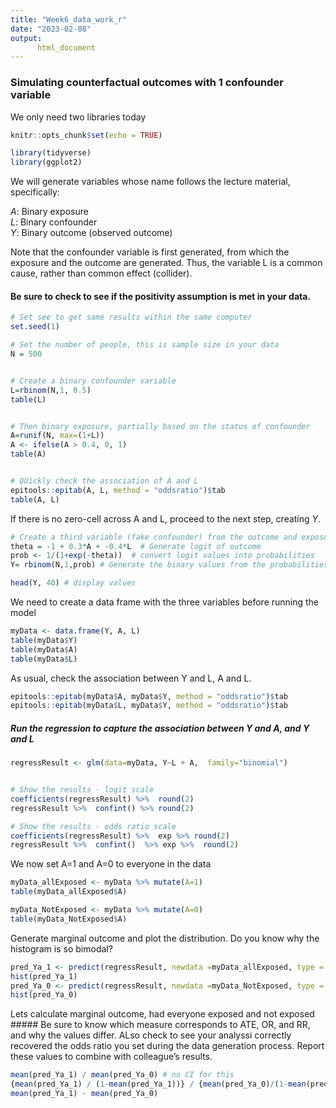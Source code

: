 ```yaml
---
title: "Week6_data_work_r"
date: "2023-02-08"
output:
      html_document
---
```


### Simulating counterfactual outcomes with 1 confounder variable   



We only need two libraries today 
```r
knitr::opts_chunk$set(echo = TRUE)

library(tidyverse)
library(ggplot2)
```


We will generate variables whose name follows the lecture material, specifically:    
  
  *A*: Binary exposure    
  *L*: Binary confounder   
  *Y*: Binary outcome (observed outcome)    

  
Note that the confounder variable is first generated, from which the exposure and the outcome are generated. Thus, the variable L is a common cause, rather than common effect (collider).  

#### Be sure to check to see if the positivity assumption is met in your data. 

```r
# Set see to get same results within the same computer 
set.seed(1)

# Set the number of people, this is sample size in your data
N = 500


# Create a binary confounder variable 
L=rbinom(N,1, 0.5)
table(L)


# Then binary exposure, partially based on the status of confounder 
A=runif(N, max=(1+L))
A <- ifelse(A > 0.4, 0, 1)
table(A)


# QUickly check the association of A and L
epitools::epitab(A, L, method = "oddsratio")$tab
table(A, L)
```


If there is no zero-cell across A and L, proceed to the next step, creating *Y*. 
```r
# Create a third variable (fake confounder) from the outcome and exposure  
theta = -1 + 0.3*A + -0.4*L  # Generate logit of outcome
prob <- 1/(1+exp(-theta))  # convert logit values into probabilities
Y= rbinom(N,1,prob) # Generate the binary values from the probabilities of the outcome

head(Y, 40) # display values 
```


We need to create a data frame with the three variables before running the model 
```r
myData <- data.frame(Y, A, L)
table(myData$Y)
table(myData$A)
table(myData$L)
```


As usual, check the association between Y and L, A and L.  
```r
epitools::epitab(myData$A, myData$Y, method = "oddsratio")$tab
epitools::epitab(myData$L, myData$Y, method = "oddsratio")$tab
```

##### Run the regression to capture the association between Y and A, and Y and L
```r
regressResult <- glm(data=myData, Y~L + A,  family="binomial")


# Show the results - logit scale 
coefficients(regressResult) %>%  round(2)
regressResult %>%  confint() %>% round(2)

# Show the results - odds ratio scale
coefficients(regressResult) %>%  exp %>% round(2)
regressResult %>%  confint()  %>% exp %>%  round(2)
```


We now set A=1 and A=0 to everyone in the data
```r
myData_allExposed <- myData %>% mutate(A=1) 
table(myData_allExposed$A)

myData_NotExposed <- myData %>% mutate(A=0) 
table(myData_NotExposed$A)
```

Generate marginal outcome and plot the distribution. Do you know why the histogram is so bimodal? 
```r
pred_Ya_1 <- predict(regressResult, newdata =myData_allExposed, type = "response")
hist(pred_Ya_1)
pred_Ya_0 <- predict(regressResult, newdata =myData_NotExposed, type = "response")
hist(pred_Ya_0)
```

Lets calculate marginal outcome, had everyone exposed and not exposed 
##### Be sure to know which measure corresponds to ATE, OR, and RR, and why the values differ. ALso check to see your analyssi correctly recovered the odds ratio you set during the data generation process. Report these values to combine with colleague's results. 
```r
mean(pred_Ya_1) / mean(pred_Ya_0) # no CI for this 
{mean(pred_Ya_1) / (1-mean(pred_Ya_1))} / {mean(pred_Ya_0)/(1-mean(pred_Ya_0))}
mean(pred_Ya_1) - mean(pred_Ya_0)



```
